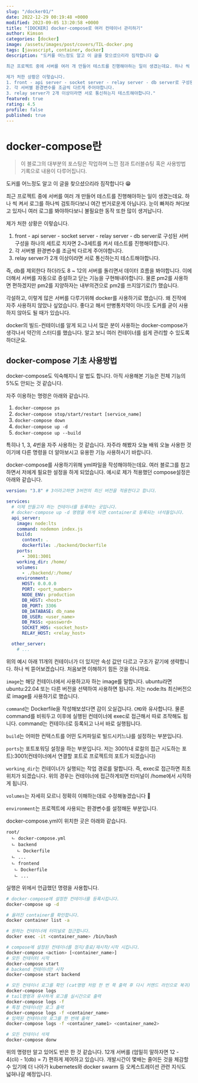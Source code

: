 ```yaml
---
slug: "/docker01/"
date: 2022-12-29 00:19:48 +0000
modified: 2023-09-05 13:20:58 +0000
title: "[DOCKER] docker-compose로 여러 컨테이너 관리하기"
author: Kimson
categories: [docker]
image: /assets/images/post/covers/TIL-docker.png
tags: [javascript, container, docker]
description: "도커를 어느정도 알고 이 글을 찾으셨으리라 짐작합니다 😁

최근 프로젝트 중에 서버를 여러 개 만들어 테스트를 진행해야하는 일이 생겼는데요. 하나 씩 켜서 로그를 하나씩 검토하다보니 여간 번거로운게 아닙니다. 눈이 빠져라 쳐다보고 있자니 여러 로그를 봐야하다보니 불필요한 동작 또한 많이 생겨납니다.

제가 처한 상황은 이렇습니다.
1. front - api server - socket server - relay server - db server로 구성된 서버 구성을 하나의 세트로 치자면 2~3세트를 켜서 테스트를 진행해야합니다.
2. 각 서버별 환경변수를 조금씩 다르게 주어야합니다.
3. relay server가 2개 이상이라면 서로 통신하는지 테스트해야합니다."
featured: true
rating: 4.5
profile: false
published: true
---
```


# docker-compose란

> 이 블로그의 대부분의 포스팅은 작업하며 느낀 점과 트러블슈팅 혹은 사용방법 기록으로 내용이 다루어집니다.

도커를 어느정도 알고 이 글을 찾으셨으리라 짐작합니다 😁

최근 프로젝트 중에 서버를 여러 개 만들어 테스트를 진행해야하는 일이 생겼는데요. 하나 씩 켜서 로그를 하나씩 검토하다보니 여간 번거로운게 아닙니다. 눈이 빠져라 쳐다보고 있자니 여러 로그를 봐야하다보니 불필요한 동작 또한 많이 생겨납니다.

제가 처한 상황은 이렇습니다.

1. front - api server - socket server - relay server - db server로 구성된 서버 구성을 하나의 세트로 치자면 2~3세트를 켜서 테스트를 진행해야합니다.
2. 각 서버별 환경변수를 조금씩 다르게 주어야합니다.
3. relay server가 2개 이상이라면 서로 통신하는지 테스트해야합니다.

즉, db를 제외한다 하더라도 8 ~ 12의 서버를 돌리면서 데이터 흐름을 봐야합니다. 이에 더해서 서버를 자동으로 증설하고 닫는 기능을 구현해내야합니다. 물론 pm2를 사용하면 편하겠지만 pm2를 지양하자는 내부의견으로 pm2를 쓰지않기로(?) 했습니다.

각설하고, 이렇게 많은 서버를 다루기위해 docker를 사용하기로 했습니다. 왜 진작에 자주 사용하지 않았나 싶었습니다. 좋다고 해서 만병통치약이 아니듯 도커를 굳이 사용하지 않아도 될 때가 있습니다.

docker의 빌드-컨테이너를 알게 되고 나서 많은 분이 사용하는 docker-compose가 생각나서 약간의 스터디를 했습니다. 알고 보니 여러 컨테이너를 쉽게 관리할 수 있도록 하더군요.

## docker-compose 기초 사용방법

docker-compose도 익숙해지니 알 법도 합니다. 아직 사용해본 기능은 전체 기능의 5%도 안되는 것 같습니다.

자주 이용하는 명령은 아래와 같습니다.

1. `docker-compose ps`
2. `docker-compose stop/start/restart [service_name]`
3. `docker-compose down`
4. `docker-compose up -d`
5. `docker-compose up --build`

특히나 1, 3, 4번을 자주 사용하는 것 같습니다. 자주라 해봤자 오늘 배워 오늘 사용한 것이기에 다른 명령을 더 알아보시고 유용한 기능 사용하시기 바랍니다.

docker-compose를 사용하기위해 yml파일을 작성해야하는데요. 여러 블로그를 참고하면서 저에게 필요한 설정을 하게 되었습니다. 예시로 제가 적용했던 compose설정은 아래와 같습니다.

```yml
version: "3.8" # 3이라고하면 3버전의 최신 버전을 적용한다고 합니다.

services:
  # 이제 만들고자 하는 컨테이너를 등록하는 곳입니다.
  # docker-compose up -d 명령을 하게 되면 container로 등록되는 녀석들입니다.
  api_server:
    image: node:lts
    command: nodemon index.js
    build:
      context: .
      dockerfile: ./backend/Dockerfile
    ports:
      - 3001:3001
    working_dir: /home/
    volumes:
      - ./backend/:/home/
    environment:
      HOST: 0.0.0.0
      PORT: <port_number>
      NODE_ENV: production
      DB_HOST: <host>
      DB_PORT: 3306
      DB_DATABASE: db_name
      DB_USER: <user_name>
      DB_PASS: <password>
      SOCKET_HOS: <socket_host>
      RELAY_HOST: <relay_host>

  other_server:
    # ...
```

위의 예시 아래 11개의 컨테이너가 더 있지만 속성 값만 다르고 구조가 같기에 생략합니다. 하나 씩 뜯어보겠습니다. 처음보면 이해하기 힘든 것을 아니까요.

`image`는 해당 컨테이너에서 사용하고자 하는 image를 말합니다. ubuntu라면 ubuntu:22.04 또는 다른 버전을 선택하여 사용하면 됩니다. 저는 node:lts 최신버전으로 image를 사용하기로 했습니다.

`command`는 Dockerfile을 작성해보셨다면 감이 오실겁니다. `CMD`와 유사합니다. 물론 command를 비워두고 이후에 실행된 컨테이너에 exec로 접근해서 따로 조작해도 됩니다. command는 컨테이너로 등록되고 나서 바로 실행됩니다.

`build`는 어떠한 컨텍스트를 어떤 도커파일로 빌드시키느냐를 설정하는 부분입니다.

`ports`는 포트포워딩 설정을 하는 부분입니다. 저는 3001(내 로컬의 접근 시도하는 포트):3001(컨테이너에서 연결할 포트로 프로젝트의 포트가 되겠습니다)

`working_dir`는 컨테이너가 실행되는 작업 경로를 말합니다. 즉, exec로 접근하면 최초 위치가 되겠습니다. 위의 경우는 컨테이너에 접근하게되면 터미널이 /home에서 시작하게 됩니다.

`volumes`는 자세히 모르니 정확히 이해하는데로 수정해놓겠습니다 🥲

`environment`는 프로젝트에 사용되는 환경변수를 설정해둔 부분입니다.

docker-compose.yml이 위치한 곳은 아래와 같습니다.

```plaintext
root/
  ㄴ docker-compose.yml
  ㄴ backend
    ㄴ Dockerfile
  ㄴ ...
  ㄴ frontend
   ㄴ Dockerfile
   ㄴ ...
```

실행은 위에서 언급했던 명령을 사용합니다.

```bash
# docker-compose에 설정한 컨테이너를 등록시킵니다.
docker-compose up -d

# 올려진 container를 확인합니다.
docker container list -a

# 원하는 컨테이너에 터미널로 접근합니다.
docker exec -it <container_name> /bin/bash

# compose에 설정된 컨테이너를 정지/종료/재시작/시작 시킵니다.
docker-compose <action> [<container_name>]
# 모든 컨테이터 시작
docker-compose start
# backend 컨테이너만 시작
docker-compose start backend

# 모든 컨테이너 로그를 확인 (cat명령 처럼 한 번 쭉 출력 후 다시 커멘드 라인으로 복귀)
docker-compose logs
# tail명령과 유사하게 로그를 실시간으로 출력
docker-compose logs -f
# 특정 컨테이너만 로그 출력
docker-compose logs -f <container_name>
# 입력된 컨테이너의 로그를 한 번에 출력
docker-compose logs -f <container_name1> <container_name2>

# 모든 컨테이너 삭제
docker-compose donw
```

위의 명령만 알고 있어도 반은 한 것 같습니다. 12개 서버를 (엄밀히 말하자면 12 - 4(cli) - 1(db) = 7) 편하게 제어하고 있습니다. 개발시간이 몇배는 줄어든 것을 체감할 수 있기에 더 나아가 kubernetes와 docker swarm 등 오케스트레이션 관련 지식도 넓혀나갈 예정입니다.
